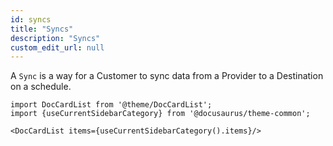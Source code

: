 ```yaml
---
id: syncs
title: "Syncs"
description: "Syncs"
custom_edit_url: null
---
```




A `Sync` is a way for a Customer to sync data from a Provider to a Destination on a schedule.



```mdx-code-block
import DocCardList from '@theme/DocCardList';
import {useCurrentSidebarCategory} from '@docusaurus/theme-common';

<DocCardList items={useCurrentSidebarCategory().items}/>
```
      